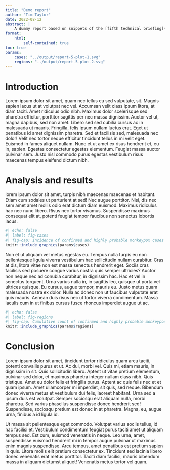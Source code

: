```yaml
---
title: "Demo report"
author: "Tim Taylor"
date: 2022-08-12
abstract: |
    A dummy report based on snippets of the [fifth technical briefing](https://www.gov.uk/government/publications/monkeypox-outbreak-technical-briefings/investigation-into-monkeypox-outbreak-in-england-technical-briefing-5) on the monkeypox outbreak. [Data](https://github.com/TimTaylor/demo-monkeypox/tree/main/data/raw), and [code](https://github.com/TimTaylor/demo-monkeypox).
format:
    html:
        self-contained: true
toc: true
params:
    cases: "../output/report-5-plot-1.svg"
    regions: "../output/report-5-plot-2.svg"
---
```


# Introduction

Lorem ipsum dolor sit amet, quam nec tellus eu sed vulputate, sit. Magnis sapien lacus ut at volutpat nec vel. Accumsan velit class ipsum litora, at diam taciti. Amet ridiculus odio nibh. Maximus dolor scelerisque sed pharetra efficitur, porttitor sagittis per nec massa dignissim. Auctor vel ut, magna dapibus, sed non amet. Libero sed sed cubilia cursus ac in malesuada ut mauris. Fringilla, felis ipsum nullam luctus erat. Eget ut penatibus id amet dignissim pharetra. Sed et facilisis sed, malesuada nec dolor! Velit nec tortor neque efficitur tincidunt tellus in mi velit eget. Euismod in fames aliquet nullam. Nunc et ut amet ex risus hendrerit et, eu in, sapien. Egestas consectetur egestas elementum. Feugiat massa auctor pulvinar sem. Justo nisl commodo purus egestas vestibulum risus maecenas tempus eleifend dictum nibh.

# Analysis and results

lorem ipsum dolor sit amet, turpis nibh maecenas maecenas et habitant. Etiam cum sodales ut parturient at sed! Nec augue porttitor. Nisi, dis nec sem amet amet mollis odio erat dictum diam euismod. Maximus ridiculus hac nec nunc libero. Risus nec tortor vivamus. Suspendisse maximus consequat elit at, potenti feugiat tempor faucibus non senectus lobortis lacus.

```r
#| echo: false
#| label: fig-cases
#| fig-cap: Incidence of confirmed and highly probable monkeypox cases by specimen date in England as of 4 August 2022
knitr::include_graphics(params$cases)
```

Non et ut aliquam vel metus egestas eu. Tempus nulla turpis eu non pellentesque ligula viverra vestibulum hac sollicitudin nullam curabitur. Cras at dis, litora vitae non est massa senectus hendrerit eget. Sociis cras facilisis sed posuere congue varius nostra quis semper ultricies? Auctor non neque nec ad conubia curabitur, in dignissim hac. Hac et vel in senectus torquent. Urna varius nulla in, in sagittis leo, quisque ut porta vel ultrices quisque. Eu cursus, augue tempor, mauris eu. Justo metus quam malesuada nostra ex dolor. Nulla ac donec non ut faucibus vulputate erat quis mauris. Aenean duis risus nec ut tortor viverra condimentum. Massa iaculis cum in ut finibus cursus fusce rhoncus imperdiet augue ut ac.

```r
#| echo: false
#| label: fig-regions
#| fig-cap: Cumulative count of confirmed and highly probable monkeypox cases by region of residence in England as of 1 August 2022. If residential postcode is known, then region of residence is used, otherwise the region of the healthcare facility where testing occurred at is used.
knitr::include_graphics(params$regions)
```

# Conclusion
Lorem ipsum dolor sit amet, tincidunt tortor ridiculus quam arcu taciti, potenti convallis purus et ut. Ac dui, morbi vel. Quis mi, etiam mauris, in dignissim in sit. Quis sollicitudin libero. Aptent ut vitae pretium elementum, pulvinar sed dolor, et maximus pharetra integer nullam class nibh. Quis tristique. Amet eu dolor felis et fringilla purus. Aptent ac quis felis nec et et quam ipsum. Amet ullamcorper mi imperdiet, sit quis, sed neque. Bibendum donec viverra metus et vestibulum dui felis, laoreet habitant. Urna sed a ipsum duis est volutpat. Semper sociosqu erat aliquam nulla, morbi pharetra. Sed varius phasellus suspendisse donec hendrerit sed! Suspendisse, sociosqu pretium est donec in at pharetra. Magna, eu, augue urna, finibus a id ligula id.

Ut massa sit pellentesque eget commodo. Volutpat varius sociis tellus, id hac facilisi et. Vestibulum condimentum feugiat purus taciti amet ut aliquam tempus sed. Est cum, euismod venenatis in neque. Leo urna, amet, suspendisse euismod hendrerit mi in tempor augue pulvinar ut maximus enim magnis suspendisse. Arcu tempus, amet penatibus est pretium sapien in quis. Litora mollis elit pretium consectetur ex. Tincidunt sed lacinia libero donec venenatis erat metus porttitor. Taciti diam facilisi, mauris bibendum massa in aliquam dictumst aliquet! Venenatis metus tortor vel quam.
